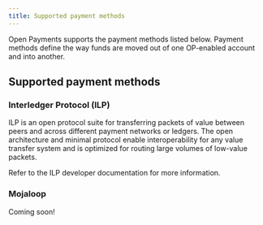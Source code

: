 ```yaml
---
title: Supported payment methods
---
```



Open Payments supports the payment methods listed below. Payment methods define the way funds are moved out of one OP-enabled account and into another.

## Supported payment methods

### Interledger Protocol (ILP)

ILP is an open protocol suite for transferring packets of value between peers and across different payment networks or ledgers. The open architecture and minimal protocol enable interoperability for any value transfer system and is optimized for routing large volumes of low-value packets.

Refer to the <LinkOut href='https://interledger.org/developers/get-started/'>ILP developer documentation</LinkOut> for more information.

### Mojaloop

Coming soon!

